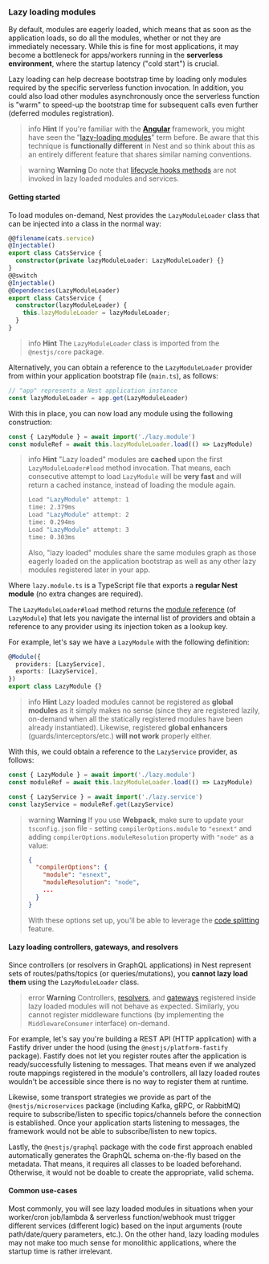 ### Lazy loading modules

By default, modules are eagerly loaded, which means that as soon as the application loads, so do all the modules, whether or not they are immediately necessary. While this is fine for most applications, it may become a bottleneck for apps/workers running in the **serverless environment**, where the startup latency ("cold start") is crucial.

Lazy loading can help decrease bootstrap time by loading only modules required by the specific serverless function invocation. In addition, you could also load other modules asynchronously once the serverless function is "warm" to speed-up the bootstrap time for subsequent calls even further (deferred modules registration).

> info **Hint** If you're familiar with the **[Angular](https://angular.dev/)** framework, you might have seen the "[lazy-loading modules](https://angular.dev/guide/ngmodules/lazy-loading#lazy-loading-basics)" term before. Be aware that this technique is **functionally different** in Nest and so think about this as an entirely different feature that shares similar naming conventions.

> warning **Warning** Do note that [lifecycle hooks methods](https://docs.nestjs.com/fundamentals/lifecycle-events) are not invoked in lazy loaded modules and services.

#### Getting started

To load modules on-demand, Nest provides the `LazyModuleLoader` class that can be injected into a class in the normal way:

```typescript
@@filename(cats.service)
@Injectable()
export class CatsService {
  constructor(private lazyModuleLoader: LazyModuleLoader) {}
}
@@switch
@Injectable()
@Dependencies(LazyModuleLoader)
export class CatsService {
  constructor(lazyModuleLoader) {
    this.lazyModuleLoader = lazyModuleLoader;
  }
}
```

> info **Hint** The `LazyModuleLoader` class is imported from the `@nestjs/core` package.

Alternatively, you can obtain a reference to the `LazyModuleLoader` provider from within your application bootstrap file (`main.ts`), as follows:

```typescript
// "app" represents a Nest application instance
const lazyModuleLoader = app.get(LazyModuleLoader)
```

With this in place, you can now load any module using the following construction:

```typescript
const { LazyModule } = await import('./lazy.module')
const moduleRef = await this.lazyModuleLoader.load(() => LazyModule)
```

> info **Hint** "Lazy loaded" modules are **cached** upon the first `LazyModuleLoader#load` method invocation. That means, each consecutive attempt to load `LazyModule` will be **very fast** and will return a cached instance, instead of loading the module again.
>
> ```bash
> Load "LazyModule" attempt: 1
> time: 2.379ms
> Load "LazyModule" attempt: 2
> time: 0.294ms
> Load "LazyModule" attempt: 3
> time: 0.303ms
> ```
>
> Also, "lazy loaded" modules share the same modules graph as those eagerly loaded on the application bootstrap as well as any other lazy modules registered later in your app.

Where `lazy.module.ts` is a TypeScript file that exports a **regular Nest module** (no extra changes are required).

The `LazyModuleLoader#load` method returns the [module reference](/fundamentals/module-ref) (of `LazyModule`) that lets you navigate the internal list of providers and obtain a reference to any provider using its injection token as a lookup key.

For example, let's say we have a `LazyModule` with the following definition:

```typescript
@Module({
  providers: [LazyService],
  exports: [LazyService],
})
export class LazyModule {}
```

> info **Hint** Lazy loaded modules cannot be registered as **global modules** as it simply makes no sense (since they are registered lazily, on-demand when all the statically registered modules have been already instantiated). Likewise, registered **global enhancers** (guards/interceptors/etc.) **will not work** properly either.

With this, we could obtain a reference to the `LazyService` provider, as follows:

```typescript
const { LazyModule } = await import('./lazy.module')
const moduleRef = await this.lazyModuleLoader.load(() => LazyModule)

const { LazyService } = await import('./lazy.service')
const lazyService = moduleRef.get(LazyService)
```

> warning **Warning** If you use **Webpack**, make sure to update your `tsconfig.json` file - setting `compilerOptions.module` to `"esnext"` and adding `compilerOptions.moduleResolution` property with `"node"` as a value:
>
> ```json
> {
>   "compilerOptions": {
>     "module": "esnext",
>     "moduleResolution": "node",
>     ...
>   }
> }
> ```
>
> With these options set up, you'll be able to leverage the [code splitting](https://webpack.js.org/guides/code-splitting/) feature.

#### Lazy loading controllers, gateways, and resolvers

Since controllers (or resolvers in GraphQL applications) in Nest represent sets of routes/paths/topics (or queries/mutations), you **cannot lazy load them** using the `LazyModuleLoader` class.

> error **Warning** Controllers, [resolvers](/graphql/resolvers), and [gateways](/websockets/gateways) registered inside lazy loaded modules will not behave as expected. Similarly, you cannot register middleware functions (by implementing the `MiddlewareConsumer` interface) on-demand.

For example, let's say you're building a REST API (HTTP application) with a Fastify driver under the hood (using the `@nestjs/platform-fastify` package). Fastify does not let you register routes after the application is ready/successfully listening to messages. That means even if we analyzed route mappings registered in the module's controllers, all lazy loaded routes wouldn't be accessible since there is no way to register them at runtime.

Likewise, some transport strategies we provide as part of the `@nestjs/microservices` package (including Kafka, gRPC, or RabbitMQ) require to subscribe/listen to specific topics/channels before the connection is established. Once your application starts listening to messages, the framework would not be able to subscribe/listen to new topics.

Lastly, the `@nestjs/graphql` package with the code first approach enabled automatically generates the GraphQL schema on-the-fly based on the metadata. That means, it requires all classes to be loaded beforehand. Otherwise, it would not be doable to create the appropriate, valid schema.

#### Common use-cases

Most commonly, you will see lazy loaded modules in situations when your worker/cron job/lambda & serverless function/webhook must trigger different services (different logic) based on the input arguments (route path/date/query parameters, etc.). On the other hand, lazy loading modules may not make too much sense for monolithic applications, where the startup time is rather irrelevant.
